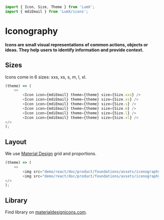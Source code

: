 ```javascript import
import { Icon, Size, Theme } from 'LumX';
import { mdiEmail } from 'LumX/icons';
```


# Iconography

**Icons are small visual representations of common actions, objects or ideas. They help users to identify information and provide context.**

## Sizes
Icons come in 6 sizes: xxs, xs, s, m, l, xl.
```javascript jsx withThemeSwitcher
(theme) => (
    <>
        <Icon icon={mdiEmail} theme={theme} size={Size.xxs} />
        <Icon icon={mdiEmail} theme={theme} size={Size.xs} />
        <Icon icon={mdiEmail} theme={theme} size={Size.s} />
        <Icon icon={mdiEmail} theme={theme} size={Size.m} />
        <Icon icon={mdiEmail} theme={theme} size={Size.l} />
        <Icon icon={mdiEmail} theme={theme} size={Size.xl} />
</>
);
```

## Layout
We use <a href="https://material.io/archive/guidelines/style/icons.html" target="_blank">Material Design</a> grid and proportions.

```javascript jsx withThemeSwitcher
(theme) => (
    <>
        <img src="demo/react/doc/product/foundations/assets/iconography-layout.png" width="128" />
        <img src="demo/react/doc/product/foundations/assets/iconography-keylines.png" width="128" />
</>
);
```

## Library
Find library on <a href="https://materialdesignicons.com/" target="_blank">materialdesignicons.com</a>.

